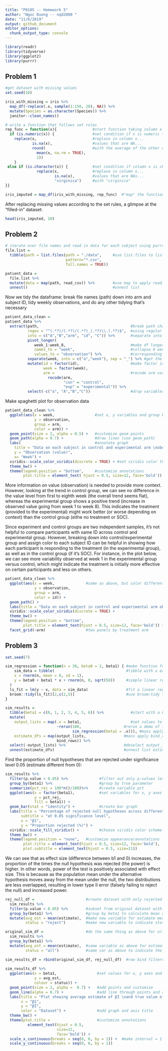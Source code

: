 ```yaml
---
title: "P8105 -- Homework 5"
author: "Ngoc Duong -- nqd2000 "
date: "11/6/2019"
output: github_document
editor_options: 
  chunk_output_type: console
---
```


```r
library(readr)
library(tidyverse)
library(ggplot2)
library(purrr)
```

## Problem 1
```r
#get dataset with missing values 
set.seed(10)

iris_with_missing = iris %>% 
  map_df(~replace(.x, sample(1:150, 20), NA)) %>%
  mutate(Species = as.character(Species)) %>% 
  janitor::clean_names()
```

```r
# write a function that follows set rules 
rep_func = function(x){                #start function taking column x as argument
  if (is.numeric(x)) {                 #set condition if x is numeric then...
    replace(x,                         #replace in column x...
            is.na(x),                  #values that are NA...
            round(                     #with the average of the other observations that are non NA's
              mean(x, na.rm = TRUE),
              2))
    }
 else if (is.character(x)) {           #set condition if column x is character then...
              replace(x,               #replace in column x...
                      is.na(x),        #values that are NAs...
                      "virginica")     #with "virginica"
}}

iris_imputed = map_df(iris_with_missing, rep_func)  #"map" the function on iris_with_missing using map_df
```

After replacing missing values according to the set rules, a glimpse at the "filled-in" dataset:
```r
head(iris_imputed, 10)
```


## Problem 2
```r
# iterate over file names and read in data for each subject using purrr::map and saving the result as a new variable in the dataframe
file.list =
  tibble(path = list.files(path = "./data",     #use list.files to list all csv file names in data folder
                           pattern="*.csv", 
                           full.names = TRUE))

patient_data =
  file.list %>% 
  mutate(data = map(path, read_csv)) %>%        #use map to apply read_csv to read all file names in (as list), and assign those to column data
  unnest()                                      #unnest list  
```


Now we tidy the dataframe: break file names (path) down into arm and subject ID, tidy weekly observations, and do any other tidying that’s necessary
```r
patient_data_clean = 
patient_data %>% 
  extract(path,                                         #break path character variable down
          regex = "^(.*?)/(.*?)/(.*?)_(.*?)\\.(.*?)$",  #using regular expression specifying "/", "_", and "." as separators
          into = c("A","B","arm", "id", "C")) %>%       #separate into smaller components (some are necessary info; some aren't)
          pivot_longer(
             week_1:week_8,                             #make df longer 
             names_to = "week",                         #collapse 8 week columns into one week column
             values_to = "observation") %>%             #corresponding observations go to variable value
          separate(week, into = c("a","week"), sep = "_") %>% #get the number of week from week column
          mutate(id = factor(id),                       #make factor id and week 
                 week = factor(week),
                 arm =                                  #recode arm variable
                   recode(arm,
                          "con" = "control",
                          "exp" = "experimental")) %>% 
          select(-c("a", "A","B","C"))                  #drop variables that don't give necessary info
```

Make spaghetti plot for observation data 
```r
patient_data_clean %>% 
  ggplot(aes(x = week,                  #set x, y variables and group by arm for ggplot
             y = observation, 
             group = arm, 
             color = arm)) +
  geom_point(size = 2, alpha = 0.5) +   #customize geom points
  geom_path(alpha = 0.7) +              #draw lines (use geom_path)
  labs(                                 #annotate graph
    title = "Data on each subject in control and experimental arm \noberseved over 8 weeks",
    y = "Observation (value)", 
    x= "Week") +
  viridis::scale_color_viridis(discrete = TRUE) + #set viridis color theme
  theme_bw() +                       
  theme(legend.position = "bottom",     #customize annotations
        plot.title = element_text( hjust = 0.5, size=12, face='bold'))
```

More information on value (observation) is needed to provide more context. However, looking at the trend in control group, we can see no difference in the value level from first to eighth week (the overall trend seems flat), whereas the experimental group shows a positive trend (increase in observed value going from week 1 to week 8). This indicates the treatment (provided to the experimental) might work better (or worse depending on context) than the control group (eithe no treatment or SOC).

Since experiment and control groups are two independent samples, it's not helpful to compare participants with same ID across control and experimental group. However, breaking down into control/experimental group and assign color to each subject ID can be helpful in showing how each participant is responding to the treatment (in the experimental group), as well as in the control group (if it's SOC). For instance, in the plot below, we can see more variability observed at week 1 in the experimental group versus control, which might indicate the treatment is initially more effective on certain participants and less on others.

```r
patient_data_clean %>% 
  ggplot(aes(x = week,              #same as above, but color differentiated by subject ID
             y = observation, 
             group = arm, 
             color = id)) +
  geom_path() + 
  labs(title = "Data on each subject in control and experimental arm oberseved over 8 weeks") +
  viridis::scale_color_viridis(discrete = TRUE) + 
  theme_bw() +
  theme(legend.position = "bottom", 
        plot.title = element_text(hjust = 0.5, size=12, face='bold')) + 
  facet_grid(~arm)                  #two panels by treatment arm 
```


## Problem 3
```r
set.seed(7)

sim_regression = function(n = 30, beta0 = 2, beta1) { #make function for with set paramaters "variable" beta1
    sim_data = tibble(                                #tibble with x explanatory variable following normal distribution with mean = 0 and sd = 1
    x = rnorm(n, mean = 0, sd = 1),
    y = beta0 + beta1 * x + rnorm(n, 0, sqrt(50))     #simple linear regression model with beta 
  )
  ls_fit = lm(y ~ x, data = sim_data)                 #fit a linear reg model of y on x 
  broom::tidy(ls_fit)[2,c(2,5)]                       #use broom:tidy to get estimated slope and its p-value for each simple linear regression model
}
```

```r
sim_results = 
  tibble(beta1 = c(0, 1, 2, 3, 4, 5, 6)) %>%            #start with a 6x1 tibble with true set b1 values 
  mutate(
    output_lists = map(.x = beta1,                      #set values to iterate over as b1
                       ~rerun(100,                   #rerun a demo of 100 estimates per b1
                              sim_regression(beta1 = .x))), #mass apply using function sim_regression defined above
    estimate_dfs = map(output_lists,                 #mass apply bind_rows to output_lists
                       bind_rows)) %>%         
  select(-output_lists) %>%                          #deselect output_lists
  unnest(estimate_dfs)                               #unnest list estimate_dfs to get tibble
```

Find the proportion of null hypotheses that are rejected under significance level 0.05 (estimate different from 0):
```r
sim_results %>% 
  filter(p.value < 0.05) %>%              #filter out only p-values less than 0.05 
  group_by(beta1) %>%                     #group by true parameter
  summarize(pct_rej = 100*n()/100)%>%     #create variable pct
  ggplot(aes(x = factor(beta1),           #set variables for x, y axes and by group (beta1)
             y = pct_rej, 
             fill = beta1)) + 
  geom_bar(stat = "identity") +           #create bar graph
  labs(title = "Percentage of rejected null hypotheses across different values of b1",
       subtitle = "at 0.05 significance level",
       x = "β1",
       y = "Proportion rejected (%)") +
  viridis::scale_fill_viridis() +         #choose viridis color scheme
  theme_bw() + 
  theme(legend.position = "none",   #customize appearance/annotations
        plot.title = element_text(hjust = 0.5, size=12, face='bold'),
        plot.subtitle = element_text(hjust = 0.5, size=11))
```

We can see that as effect size (difference between b1 and 0) increases, the proportion of the times the null hypothesis was rejected (the power) is higher. In other words, power of the test is positively associated with effect size. This is because as the population mean under the alternative hypothesis moves away from the mean under the null, the two distributions are less overlapped, resulting in lower type II error (falsely failing to reject the null) and increased power. 


```r
rej_null_df =                       #create dataset with only rejected null hypotheses
  sim_results %>% 
  filter(p.value < 0.05) %>%        #subset from original dataset with p-value < 0.05
  group_by(beta1) %>%               #group by beta1 to calculate mean of slope estimates
  mutate(avg_est = mean(estimate),  #make new variable for estimate mean (among filtered)
         status = "reject")         #make new variable to indicate status of the slope estimate (different from 0) and estimate mean

original_sim_df =                   #do the same thing as above for original dataset
  sim_results %>% 
  group_by(beta1) %>%  
  mutate(avg_est = mean(estimate),  #same variable as above for estimate mean (among all)
         status = "all")            #same var as above to indicate the estimate mean is for all slope estimates

sim_results_df = rbind(original_sim_df, rej_null_df)  #row bind filtered and original datasets
  
sim_results_df %>% 
  ggplot(aes(x = beta1,                  #set values for x, y axes and group for plot
             y = avg_est,
             colour = status)) + 
  geom_point(size = 2, alpha =  0.7) +   #add points and customize
  geom_line(alpha = 0.7) +               #add line through points and customize
  labs(title = "Plot showing average estimate of β̂1 \nand true value of β1",
       x = "β1",
       y = "β̂1",
       color = "Dataset") +              #add graph and axis title
  theme_bw() + 
  theme(plot.title =                     #customize annotations
          element_text(hjust = 0.5, 
                       size=12, 
                       face='bold')) +
  scale_x_continuous(breaks = seq(0, 6, by = 1)) +  #make interval = 1 on x and y axes
  scale_y_continuous(breaks = seq(0, 6, by = 1)) 

```



